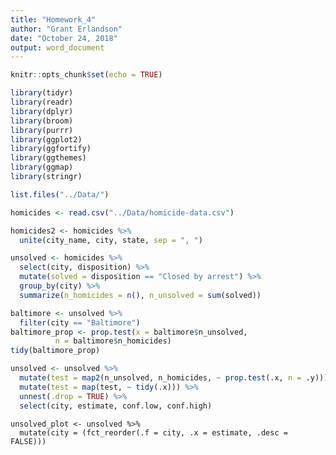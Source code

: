 ```yaml
---
title: "Homework_4"
author: "Grant Erlandson"
date: "October 24, 2018"
output: word_document
---
```


```r
knitr::opts_chunk$set(echo = TRUE)
```

```r
library(tidyr)
library(readr)
library(dplyr)
library(broom)
library(purrr)
library(ggplot2)
library(ggfortify)
library(ggthemes)
library(ggmap)
library(stringr)
```

```r
list.files("../Data/")
```

```r
homicides <- read.csv("../Data/homicide-data.csv")
```

```r
homicides2 <- homicides %>% 
  unite(city_name, city, state, sep = ", ")
```

```r
unsolved <- homicides %>% 
  select(city, disposition) %>% 
  mutate(solved = disposition == "Closed by arrest") %>% 
  group_by(city) %>% 
  summarize(n_homicides = n(), n_unsolved = sum(solved))
```

```r
baltimore <- unsolved %>% 
  filter(city == "Baltimore")
baltimore_prop <- prop.test(x = baltimore$n_unsolved,
          n = baltimore$n_homicides)
tidy(baltimore_prop)
```

```r
unsolved <- unsolved %>% 
  mutate(test = map2(n_unsolved, n_homicides, ~ prop.test(.x, n = .y))) %>% 
  mutate(test = map(test, ~ tidy(.x))) %>% 
  unnest(.drop = TRUE) %>% 
  select(city, estimate, conf.low, conf.high)
```

```reordering
unsolved_plot <- unsolved %>%
  mutate(city = (fct_reorder(.f = city, .x = estimate, .desc = FALSE)))
```
